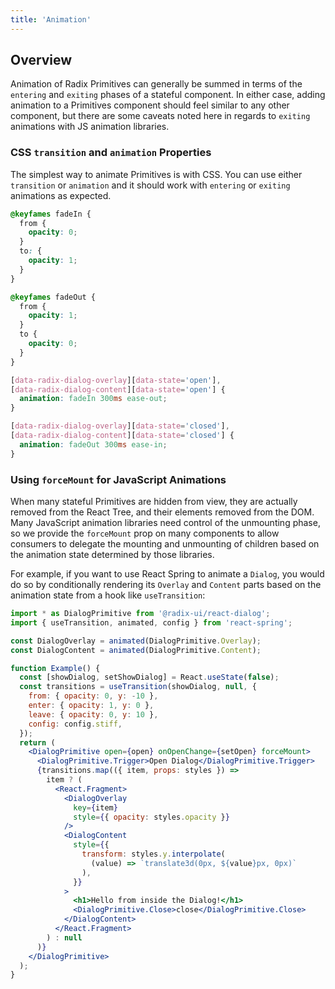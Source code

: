 ```yaml
---
title: 'Animation'
---
```


## Overview

Animation of Radix Primitives can generally be summed in terms of the `entering` and `exiting` phases of a stateful component. In either case, adding animation to a Primitives component should feel similar to any other component, but there are some caveats noted here in regards to `exiting` animations with JS animation libraries.

### CSS `transition` and `animation` Properties

The simplest way to animate Primitives is with CSS. You can use either `transition` or `animation` and it should work with `entering` or `exiting` animations as expected.

```css
@keyfames fadeIn {
  from {
    opacity: 0;
  }
  to: {
    opacity: 1;
  }
}

@keyfames fadeOut {
  from {
    opacity: 1;
  }
  to {
    opacity: 0;
  }
}

[data-radix-dialog-overlay][data-state='open'],
[data-radix-dialog-content][data-state='open'] {
  animation: fadeIn 300ms ease-out;
}

[data-radix-dialog-overlay][data-state='closed'],
[data-radix-dialog-content][data-state='closed'] {
  animation: fadeOut 300ms ease-in;
}
```

### Using `forceMount` for JavaScript Animations

When many stateful Primitives are hidden from view, they are actually removed from the React Tree, and their elements removed from the DOM. Many JavaScript animation libraries need control of the unmounting phase, so we provide the `forceMount` prop on many components to allow consumers to delegate the mounting and unmounting of children based on the animation state determined by those libraries.

For example, if you want to use React Spring to animate a `Dialog`, you would do so by conditionally rendering its `Overlay` and `Content` parts based on the animation state from a hook like `useTransition`:

```jsx
import * as DialogPrimitive from '@radix-ui/react-dialog';
import { useTransition, animated, config } from 'react-spring';

const DialogOverlay = animated(DialogPrimitive.Overlay);
const DialogContent = animated(DialogPrimitive.Content);

function Example() {
  const [showDialog, setShowDialog] = React.useState(false);
  const transitions = useTransition(showDialog, null, {
    from: { opacity: 0, y: -10 },
    enter: { opacity: 1, y: 0 },
    leave: { opacity: 0, y: 10 },
    config: config.stiff,
  });
  return (
    <DialogPrimitive open={open} onOpenChange={setOpen} forceMount>
      <DialogPrimitive.Trigger>Open Dialog</DialogPrimitive.Trigger>
      {transitions.map(({ item, props: styles }) =>
        item ? (
          <React.Fragment>
            <DialogOverlay
              key={item}
              style={{ opacity: styles.opacity }}
            />
            <DialogContent
              style={{
                transform: styles.y.interpolate(
                  (value) => `translate3d(0px, ${value}px, 0px)`
                ),
              }}
            >
              <h1>Hello from inside the Dialog!</h1>
              <DialogPrimitive.Close>close</DialogPrimitive.Close>
            </DialogContent>
          </React.Fragment>
        ) : null
      )}
    </DialogPrimitive>
  );
}
```

